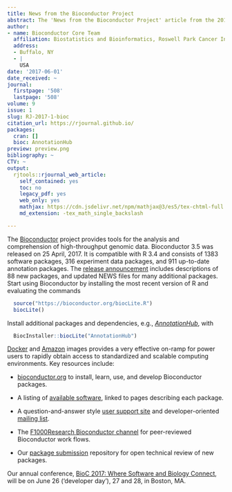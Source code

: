 ```yaml
---
title: News from the Bioconductor Project
abstract: The 'News from the Bioconductor Project' article from the 2017-1 issue.
author:
- name: Bioconductor Core Team
  affiliation: Biostatistics and Bioinformatics, Roswell Park Cancer Institute
  address:
  - Buffalo, NY
  - |
    USA
date: '2017-06-01'
date_received: ~
journal:
  firstpage: '508'
  lastpage: '508'
volume: 9
issue: 1
slug: RJ-2017-1-bioc
citation_url: https://rjournal.github.io/
packages:
  cran: []
  bioc: AnnotationHub
preview: preview.png
bibliography: ~
CTV: ~
output:
  rjtools::rjournal_web_article:
    self_contained: yes
    toc: no
    legacy_pdf: yes
    web_only: yes
    mathjax: https://cdn.jsdelivr.net/npm/mathjax@3/es5/tex-chtml-full.js
    md_extension: -tex_math_single_backslash

---
```


::: article
The [Bioconductor](https://bioconductor.org) project provides tools for
the analysis and comprehension of high-throughput genomic data.
Bioconductor 3.5 was released on 25 April, 2017. It is compatible with R
3.4 and consists of 1383 software packages, 316 experiment data
packages, and 911 up-to-date annotation packages. The [release
announcement](http://bioconductor.org/news/bioc_3_5_release/) includes
descriptions of 88 new packages, and updated NEWS files for many
additional packages. Start using Bioconductor by installing the most
recent version of R and evaluating the commands

``` r
  source("https://bioconductor.org/biocLite.R")
  biocLite()
```

Install additional packages and dependencies, e.g.,
[*AnnotationHub*](https://www.bioconductor.org/packages/release/bioc/html/AnnotationHub.html),
with

``` r
  BiocInstaller::biocLite("AnnotationHub")
```

[Docker](http://www.bioconductor.org/help/docker/) and
[Amazon](http://www.bioconductor.org/help/bioconductor-cloud-ami/)
images provides a very effective on-ramp for power users to rapidly
obtain access to standardized and scalable computing environments. Key
resources include:

-   [bioconductor.org](https://bioconductor.org) to install, learn, use,
    and develop Bioconductor packages.

-   A listing of [available
    software](https://bioconductor.org/packages), linked to pages
    describing each package.

-   A question-and-answer style [user support
    site](https://support.bioconductor.org) and developer-oriented
    [mailing list](https://stat.ethz.ch/mailman/listinfo/bioc-devel).

-   The [F1000Research Bioconductor
    channel](https://f1000research.com/channels/bioconductor) for
    peer-reviewed Bioconductor work flows.

-   Our [package
    submission](https://github.com/Bioconductor/Contributions)
    repository for open technical review of new packages.

Our annual conference, [BioC 2017: Where Software and Biology
Connect](https://bioconductor.org/help/course-materials/2017/BioC2017/),
will be on June 26 ('developer day'), 27 and 28, in Boston, MA.
:::
